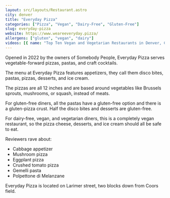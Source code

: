 ```yaml
---
layout: src/layouts/Restaurant.astro
city: denver
title: "Everyday Pizza"
categories: ["Pizza", "Vegan", "Dairy-Free", "Gluten-Free"]
slug: everyday-pizza
website: https://www.weareeveryday.pizza/
allergens: ["gluten", "vegan", "dairy"]
videos: [{ name: "Top Ten Vegan and Vegetarian Restaurants in Denver, Colorado", url: "https://www.youtube.com/watch?v=HobDYv0mynY" }]
---
```


Opened in 2022 by the owners of Somebody People, Everyday Pizza serves vegetable-forward pizzas, pastas, and craft cocktails.

The menu at Everyday Pizza features appetizers, they call them disco bites, pastas, pizzas, desserts, and ice cream.

The pizzas are all 12 inches and are based around vegetables like Brussels sprouts, mushrooms, or squash, instead of meats.

For gluten-free diners, all the pastas have a gluten-free option and there is a gluten-pizza crust. Half the disco bites and desserts are gluten-free.

For dairy-free, vegan, and vegetarian diners, this is a completely vegan restaurant, so the pizza cheese, desserts, and ice cream should all be safe to eat.

Reviewers rave about:
* Cabbage appetizer
* Mushroom pizza
* Eggplant pizza
* Crushed tomato pizza
* Gemelli pasta
* Polpettone di Melanzane

Everyday Pizza is located on Larimer street, two blocks down from Coors field.
